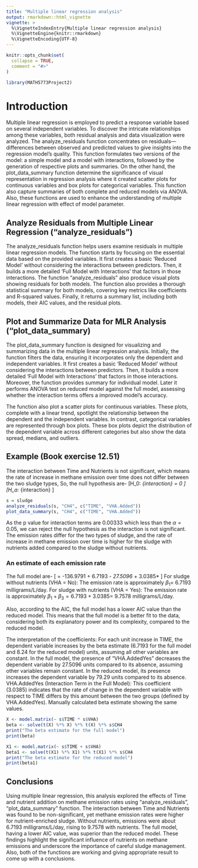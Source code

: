 ```yaml
---
title: "Multiple linear regression analysis"
output: rmarkdown::html_vignette
vignette: >
  %\VignetteIndexEntry{Multiple linear regression analysis}
  %\VignetteEngine{knitr::rmarkdown}
  %\VignetteEncoding{UTF-8}
---
```


```r
knitr::opts_chunk$set(
  collapse = TRUE,
  comment = "#>"
)
```

```r
library(MATH5773Project2)
```

# Introduction
Multiple linear regression is employed to predict a response variable based on several independent variables. To discover the intricate relationships among these variables, both residual analysis and data visualization were analyzed. The analyze_residuals function concentrates on residuals—differences between observed and predicted values to give insights into the regression model's quality. This function formulates two versions of the model: a simple model and a model with interactions, followed by the generation of respective plots and summaries. On the other hand, the plot_data_summary function determine the significance of visual representation in regression analysis where it created scatter plots for continuous variables and box plots for categorical variables. This function also capture summaries of both complete and reduced models via ANOVA. Also, these functions are used to enhance the understanding of multiple linear regression with effect of model parameter.


## Analyze Residuals from Multiple Linear Regression ("analyze_residuals")
The analyze_residuals function helps users examine residuals in multiple linear regression models. The function starts by focusing on the essential data based on the provided variables. It first creates a basic 'Reduced Model' without considering the interactions between predictors. Then, it builds a more detailed 'Full Model with Interactions' that factors in those interactions. The function "analyze_residuals" also produce visual plots showing residuals for both models. The function also provides a thorough statistical summary for both models, covering key metrics like coefficients and R-squared values. Finally, it returns a summary list, including both models, their AIC values, and the residual plots.

## Plot and Summarize Data for MLR Analysis ("plot_data_summary)

The plot_data_summary function is designed for visualizing and summarizing data in the multiple linear regression analysis. Initially, the function filters the data, ensuring it incorporates only the dependent and independent variables. It first creates a basic 'Reduced Model' without considering the interactions between predictors. Then, it builds a more detailed 'Full Model with Interactions' that factors in those interactions. Moreover, the function provides summary for individual model. Later it performs ANOVA test on reduced model against the full model, assessing whether the interaction terms offers a improved model's accuracy.

The function also plot a scatter plots for continuous variables. These plots, complete with a linear trend, spotlight the relationship between the dependent and the independent variables. In contrast, categorical variables are represented through box plots. These box plots depict the distribution of the dependent variable across different categories but also show the data spread, medians, and outliers.


## Example (Book exercise 12.51)
The interaction between Time and Nutrients is not significant, which means the rate of increase in methane emission over time does not differ between the two sludge types, So, the null hypothesis are-
\[H_0: \beta_{interaction} = 0 \]
\[H_a: \beta_{interaction} \neq 0\]

```r
s = sludge
analyze_residuals(s, "CH4", c("TIME", "VHA.Added"))
plot_data_summary(s, "CH4", c("TIME", "VHA.Added"))
```

As the p value for interaction terms are 0.00333 which less than the $\alpha =0.05$, we can reject the null hypothesis as the interaction is not significant. The emission rates differ for the two types of sludge, and the rate of increase in methane emission over time is higher for the sludge with nutrients added compared to the sludge without nutrients. 

### An estimate of each emission rate
The full model are-
\[ \text{Emission rate} = -136.9791 + 6.7193*\text{TIME} - 27.5096* \text{VHA.AddedYes} + 3.0385* \text{TIME:VHA.AddedYes} \]
For sludge without nutrients (VHA = No): The emission rate is approximately $\beta_1 =$ 6.7193 milligrams/L/day.
For sludge with nutrients (VHA = Yes): The emission rate is approximately $\beta_1 + \beta_3 = 6.7193 + 3.0385 =$ 9.7578 milligrams/L/day.

Also, according to the AIC, the full model has a lower AIC value than the reduced model. This means that the full model is a better fit to the data, considering both its explanatory power and its complexity, compared to the reduced model.


The interpretation of the coefficients:
For each unit increase in TIME, the dependent variable increases by the beta estimate (6.7193 for the full model and 8.24 for the reduced model) units, assuming all other variables are constant.
In the full model, the presence of "VHA.AddedYes" decreases the dependent variable by 27.5096 units compared to its absence, assuming other variables remain constant. In the reduced model, its presence increases the dependent variable by 79.29 units compared to its absence.
VHA.AddedYes (Interaction Term in the Full Model): This coefficient (3.0385) indicates that the rate of change in the dependent variable with respect to TIME differs by this amount between the two groups (defined by VHA.AddedYes).
Manually calculated beta estimate showing the same values.
```r
X <- model.matrix(~ s$TIME * s$VHA)
beta <- solve(t(X) %*% X) %*% t(X) %*% s$CH4
print("The beta estimate for the full model")
print(beta)

X1 <- model.matrix(~ s$TIME + s$VHA)
beta1 <- solve(t(X1) %*% X1) %*% t(X1) %*% s$CH4
print("The beta estimate for the reduced model")
print(beta1)
```


## Conclusions
Using multiple linear regression, this analysis explored the effects of Time and nutrient addition on methane emission rates using "analyze_residuals", "plot_data_summary" function. The interaction between Time and Nutrients was found to be non-significant, yet methane emission rates were higher for nutrient-enriched sludge. Without nutrients, emissions were about 6.7193 milligrams/L/day, rising to 9.7578 with nutrients. The full model, having a lower AIC value, was superior than the reduced model. These findings highlight the significant influence of nutrients on methane emissions and underscore the importance of careful sludge management. Also, both of the functions are working and giving appropriate result to come up with a conclusions.
